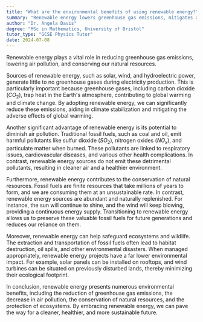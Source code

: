 ```yaml
---
title: "What are the environmental benefits of using renewable energy?"
summary: "Renewable energy lowers greenhouse gas emissions, mitigates air pollution, and helps conserve natural resources, contributing to a healthier environment and sustainable resource management."
author: "Dr. Angela Davis"
degree: "MSc in Mathematics, University of Bristol"
tutor_type: "GCSE Physics Tutor"
date: 2024-07-08
---
```


Renewable energy plays a vital role in reducing greenhouse gas emissions, lowering air pollution, and conserving our natural resources.

Sources of renewable energy, such as solar, wind, and hydroelectric power, generate little to no greenhouse gases during electricity production. This is particularly important because greenhouse gases, including carbon dioxide ($CO_2$), trap heat in the Earth's atmosphere, contributing to global warming and climate change. By adopting renewable energy, we can significantly reduce these emissions, aiding in climate stabilization and mitigating the adverse effects of global warming.

Another significant advantage of renewable energy is its potential to diminish air pollution. Traditional fossil fuels, such as coal and oil, emit harmful pollutants like sulfur dioxide ($SO_2$), nitrogen oxides ($NO_x$), and particulate matter when burned. These pollutants are linked to respiratory issues, cardiovascular diseases, and various other health complications. In contrast, renewable energy sources do not emit these detrimental pollutants, resulting in cleaner air and a healthier environment.

Furthermore, renewable energy contributes to the conservation of natural resources. Fossil fuels are finite resources that take millions of years to form, and we are consuming them at an unsustainable rate. In contrast, renewable energy sources are abundant and naturally replenished. For instance, the sun will continue to shine, and the wind will keep blowing, providing a continuous energy supply. Transitioning to renewable energy allows us to preserve these valuable fossil fuels for future generations and reduces our reliance on them.

Moreover, renewable energy can help safeguard ecosystems and wildlife. The extraction and transportation of fossil fuels often lead to habitat destruction, oil spills, and other environmental disasters. When managed appropriately, renewable energy projects have a far lower environmental impact. For example, solar panels can be installed on rooftops, and wind turbines can be situated on previously disturbed lands, thereby minimizing their ecological footprint.

In conclusion, renewable energy presents numerous environmental benefits, including the reduction of greenhouse gas emissions, the decrease in air pollution, the conservation of natural resources, and the protection of ecosystems. By embracing renewable energy, we can pave the way for a cleaner, healthier, and more sustainable future.
    